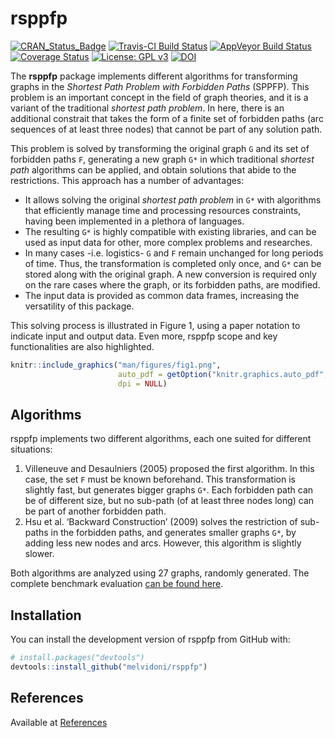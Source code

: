 # rsppfp <img src="man/figures/logo.png" align="right" alt="" />
[![CRAN_Status_Badge](http://www.r-pkg.org/badges/version/rsppfp)](https://cran.r-project.org/package=rsppfp)
[![Travis-CI Build Status](https://travis-ci.org/melvidoni/rsppfp.svg?branch=master)](https://travis-ci.org/melvidoni/rsppfp)
[![AppVeyor Build Status](https://ci.appveyor.com/api/projects/status/github/melvidoni/rsppfp?branch=master&svg=true)](https://ci.appveyor.com/project/melvidoni/rsppfp)
[![Coverage Status](https://img.shields.io/codecov/c/github/melvidoni/rsppfp/master.svg)](https://codecov.io/github/melvidoni/rsppfp?branch=master)
[![License: GPL v3](https://img.shields.io/badge/License-GPL%20v3-blue.svg)](https://www.gnu.org/licenses/gpl-3.0)
[![DOI](https://zenodo.org/badge/DOI/10.5281/zenodo.1412539.svg)](https://doi.org/10.5281/zenodo.1412539)

The **rsppfp** package implements different algorithms for transforming graphs in the _Shortest Path Problem with Forbidden Paths_ (SPPFP). This problem is an important concept in the field of graph theories, and it is a variant of the traditional _shortest path problem_. In here, there is an additional constrait that takes the form of a finite set of forbidden paths (arc sequences of at least three nodes) that cannot be part of any solution path. 

This problem is solved by transforming the original graph `G` and its set of forbidden paths `F`, generating a new graph `G*` in which traditional _shortest path_ algorithms can be applied, and obtain solutions that abide to the restrictions. This approach has a number of advantages:

- It allows solving the original _shortest path problem_ in `G*` with algorithms that efficiently manage time and processing resources constraints, having been implemented in a plethora of languages.
- The resulting `G*` is highly compatible with existing libraries, and can be used as input data for other, more complex problems and researches.
- In many cases -i.e. logistics- `G` and `F` remain unchanged for long periods of time. Thus, the transformation is completed only once, and `G*` can be stored along with the original graph. A new conversion is required only on the rare cases where the graph, or its forbidden paths, are modified.
- The input data is provided as common data frames, increasing the versatility of this package.

This solving process is illustrated in Figure 1, using a paper notation to indicate input and output data. Even more, rsppfp scope and key functionalities are also highlighted.

```r
knitr::include_graphics("man/figures/fig1.png", 
                        auto_pdf = getOption("knitr.graphics.auto_pdf", FALSE), 
                        dpi = NULL)
```


## Algorithms
rsppfp implements two different algorithms, each one suited for different situations:

1. Villeneuve and Desaulniers (2005) proposed the first algorithm. In this case, the set `F` must be known beforehand. This transformation is slightly fast, but generates bigger graphs `G*`. Each forbidden path can be of different size, but no sub-path (of at least three nodes long) can be part of another forbidden path.
1. Hsu et al. 'Backward Construction' (2009) solves the restriction of sub-paths in the forbidden paths, and generates smaller graphs `G*`, by adding less new nodes and arcs. However, this algorithm is slightly slower.

Both algorithms are analyzed using 27 graphs, randomly generated. The complete benchmark evaluation [can be found here](articles/benchmark.html).



## Installation

You can install the development version of rsppfp from GitHub with:

```r
# install.packages("devtools")
devtools::install_github("melvidoni/rsppfp")
```




## References
Available at [References](articles/references.html)